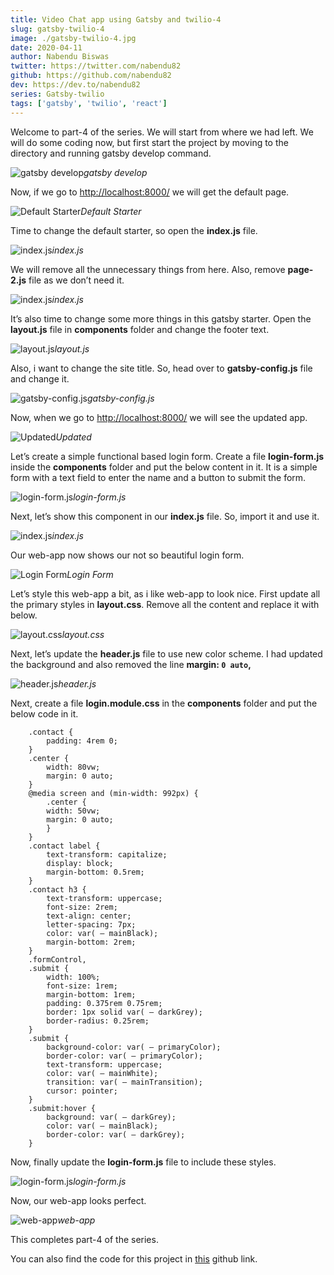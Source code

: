 ```yaml
---
title: Video Chat app using Gatsby and twilio-4
slug: gatsby-twilio-4
image: ./gatsby-twilio-4.jpg
date: 2020-04-11
author: Nabendu Biswas
twitter: https://twitter.com/nabendu82
github: https://github.com/nabendu82
dev: https://dev.to/nabendu82
series: Gatsby-twilio
tags: ['gatsby', 'twilio', 'react']
---
```


Welcome to part-4 of the series. We will start from where we had left. We will do some coding now, but first start the project by moving to the directory and running gatsby develop command.

![gatsby develop](https://ik.imagekit.io/thewebdev/GatsbyTwilio/4/1_PYPx7Kxidc.png)*gatsby develop*

Now, if we go to [http://localhost:8000/](http://localhost:8000/) we will get the default page.

![Default Starter](https://ik.imagekit.io/thewebdev/GatsbyTwilio/4/2_ZozAZUNhth.png)*Default Starter*

Time to change the default starter, so open the **index.js** file.

![index.js](https://ik.imagekit.io/thewebdev/GatsbyTwilio/4/3_EzSWcHz_cQ.png)*index.js*

We will remove all the unnecessary things from here. Also, remove **page-2.js** file as we don’t need it.

![index.js](https://ik.imagekit.io/thewebdev/GatsbyTwilio/4/4_kDdCwiIHx.png)*index.js*

It’s also time to change some more things in this gatsby starter. Open the **layout.js** file in **components** folder and change the footer text.

![layout.js](https://ik.imagekit.io/thewebdev/GatsbyTwilio/4/5_HBOgVhmbB.png)*layout.js*

Also, i want to change the site title. So, head over to **gatsby-config.js** file and change it.

![gatsby-config.js](https://ik.imagekit.io/thewebdev/GatsbyTwilio/4/6_L_xA3gOeDE.png)*gatsby-config.js*

Now, when we go to [http://localhost:8000/](http://localhost:8000/) we will see the updated app.

![Updated](https://ik.imagekit.io/thewebdev/GatsbyTwilio/4/7_niQp2EaNL.png)*Updated*

Let’s create a simple functional based login form. Create a file **login-form.js** inside the **components** folder and put the below content in it. It is a simple form with a text field to enter the name and a button to submit the form.

![login-form.js](https://ik.imagekit.io/thewebdev/GatsbyTwilio/4/8_8mNHG4vA7H.png)*login-form.js*

Next, let’s show this component in our **index.js** file. So, import it and use it.

![index.js](https://ik.imagekit.io/thewebdev/GatsbyTwilio/4/9_1ENVuAkfJ.png)*index.js*

Our web-app now shows our not so beautiful login form.

![Login Form](https://ik.imagekit.io/thewebdev/GatsbyTwilio/4/10_puTnZnJnik.png)*Login Form*

Let’s style this web-app a bit, as i like web-app to look nice. First update all the primary styles in **layout.css**. Remove all the content and replace it with below.

![layout.css](https://ik.imagekit.io/thewebdev/GatsbyTwilio/4/11_jopmA0jCiZ.png)*layout.css*

Next, let’s update the **header.js** file to use new color scheme. I had updated the background and also removed the line **margin: `0 auto`,**

![header.js](https://ik.imagekit.io/thewebdev/GatsbyTwilio/4/12_UwWHrII-B.png)*header.js*

Next, create a file **login.module.css** in the **components** folder and put the below code in it.

<div className={styles.code__block}>

```
    .contact {
        padding: 4rem 0;
    }
    .center {
        width: 80vw;
        margin: 0 auto;
    }
    @media screen and (min-width: 992px) {
        .center {
        width: 50vw;
        margin: 0 auto;
        }
    }
    .contact label {
        text-transform: capitalize;
        display: block;
        margin-bottom: 0.5rem;
    }
    .contact h3 {
        text-transform: uppercase;
        font-size: 2rem;
        text-align: center;
        letter-spacing: 7px;
        color: var( — mainBlack);
        margin-bottom: 2rem;
    }
    .formControl,
    .submit {
        width: 100%;
        font-size: 1rem;
        margin-bottom: 1rem;
        padding: 0.375rem 0.75rem;
        border: 1px solid var( — darkGrey);
        border-radius: 0.25rem;
    }
    .submit {
        background-color: var( — primaryColor);
        border-color: var( — primaryColor);
        text-transform: uppercase;
        color: var( — mainWhite);
        transition: var( — mainTransition);
        cursor: pointer;
    }
    .submit:hover {
        background: var( — darkGrey);
        color: var( — mainBlack);
        border-color: var( — darkGrey);
    }
```

</div>

Now, finally update the **login-form.js** file to include these styles.

![login-form.js](https://ik.imagekit.io/thewebdev/GatsbyTwilio/4/13_DoGrkkQlW.png)*login-form.js*

Now, our web-app looks perfect.

![web-app](https://ik.imagekit.io/thewebdev/GatsbyTwilio/4/14_qLcSDA5m2I.png)*web-app*

This completes part-4 of the series.

You can also find the code for this project in [this](https://github.com/nabendu82/SimpleVideoApp) github link.
